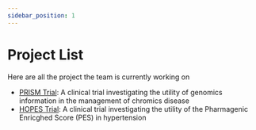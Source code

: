 ```yaml
---
sidebar_position: 1
---
```

# Project List

Here are all the project the team is currently working on

-  [PRISM Trial](/Projects/PRISM%20Trial/prism): A clinical trial investigating the utility of genomics information in the management of chromics disease
-  [HOPES Trial](/Projects/HOPES%20Trial/hopes): A clinical trial investigating the utility of the Pharmagenic Enricghed Score (PES) in hypertension
